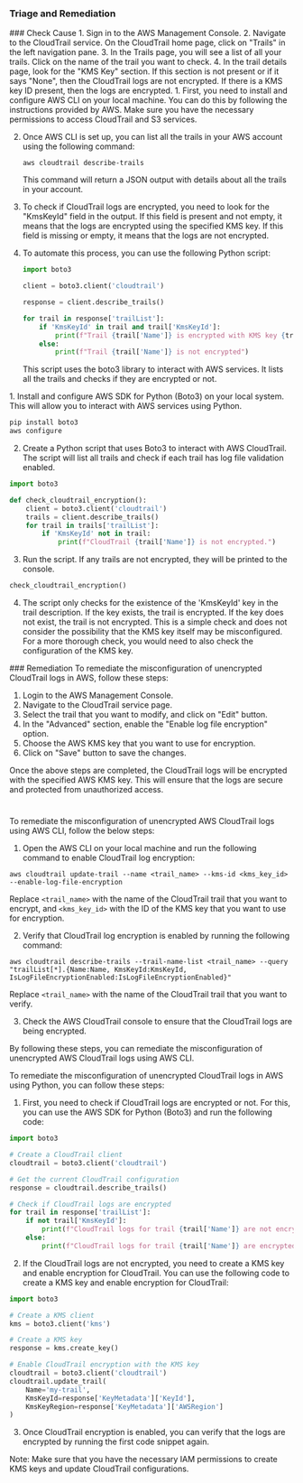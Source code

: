 
### Triage and Remediation
<Tabs>

<Tab title='Cause'>
### Check Cause
<AccordionGroup>
<Accordion title='Using Console' defaultOpen='true'>
1. Sign in to the AWS Management Console.
2. Navigate to the CloudTrail service. On the CloudTrail home page, click on "Trails" in the left navigation pane.
3. In the Trails page, you will see a list of all your trails. Click on the name of the trail you want to check.
4. In the trail details page, look for the "KMS Key" section. If this section is not present or if it says "None", then the CloudTrail logs are not encrypted. If there is a KMS key ID present, then the logs are encrypted.
</Accordion>

<Accordion title='Using CLI'>
1. First, you need to install and configure AWS CLI on your local machine. You can do this by following the instructions provided by AWS. Make sure you have the necessary permissions to access CloudTrail and S3 services.

2. Once AWS CLI is set up, you can list all the trails in your AWS account using the following command:
   ```
   aws cloudtrail describe-trails
   ```
   This command will return a JSON output with details about all the trails in your account.

3. To check if CloudTrail logs are encrypted, you need to look for the "KmsKeyId" field in the output. If this field is present and not empty, it means that the logs are encrypted using the specified KMS key. If this field is missing or empty, it means that the logs are not encrypted.

4. To automate this process, you can use the following Python script:
   ```python
   import boto3

   client = boto3.client('cloudtrail')

   response = client.describe_trails()

   for trail in response['trailList']:
       if 'KmsKeyId' in trail and trail['KmsKeyId']:
           print(f"Trail {trail['Name']} is encrypted with KMS key {trail['KmsKeyId']}")
       else:
           print(f"Trail {trail['Name']} is not encrypted")
   ```
   This script uses the boto3 library to interact with AWS services. It lists all the trails and checks if they are encrypted or not.
</Accordion>

<Accordion title='Using Python'>
1. Install and configure AWS SDK for Python (Boto3) on your local system. This will allow you to interact with AWS services using Python.

```python
pip install boto3
aws configure
```

2. Create a Python script that uses Boto3 to interact with AWS CloudTrail. The script will list all trails and check if each trail has log file validation enabled.

```python
import boto3

def check_cloudtrail_encryption():
    client = boto3.client('cloudtrail')
    trails = client.describe_trails()
    for trail in trails['trailList']:
        if 'KmsKeyId' not in trail:
            print(f"CloudTrail {trail['Name']} is not encrypted.")
```

3. Run the script. If any trails are not encrypted, they will be printed to the console.

```python
check_cloudtrail_encryption()
```

4. The script only checks for the existence of the 'KmsKeyId' key in the trail description. If the key exists, the trail is encrypted. If the key does not exist, the trail is not encrypted. This is a simple check and does not consider the possibility that the KMS key itself may be misconfigured. For a more thorough check, you would need to also check the configuration of the KMS key.
</Accordion>

</AccordionGroup>
</Tab>
<Tab title='Remediation'>
### Remediation

<AccordionGroup>
<Accordion title='Using Console' defaultOpen='true'>
To remediate the misconfiguration of unencrypted CloudTrail logs in AWS, follow these steps:

1. Login to the AWS Management Console.
2. Navigate to the CloudTrail service page.
3. Select the trail that you want to modify, and click on "Edit" button.
4. In the "Advanced" section, enable the "Enable log file encryption" option.
5. Choose the AWS KMS key that you want to use for encryption.
6. Click on "Save" button to save the changes.

Once the above steps are completed, the CloudTrail logs will be encrypted with the specified AWS KMS key. This will ensure that the logs are secure and protected from unauthorized access.

#
</Accordion>

<Accordion title='Using CLI'>
To remediate the misconfiguration of unencrypted AWS CloudTrail logs using AWS CLI, follow the below steps:

1. Open the AWS CLI on your local machine and run the following command to enable CloudTrail log encryption:

```
aws cloudtrail update-trail --name <trail_name> --kms-id <kms_key_id> --enable-log-file-encryption
```

Replace `<trail_name>` with the name of the CloudTrail trail that you want to encrypt, and `<kms_key_id>` with the ID of the KMS key that you want to use for encryption.

2. Verify that CloudTrail log encryption is enabled by running the following command:

```
aws cloudtrail describe-trails --trail-name-list <trail_name> --query "trailList[*].{Name:Name, KmsKeyId:KmsKeyId, IsLogFileEncryptionEnabled:IsLogFileEncryptionEnabled}"
```

Replace `<trail_name>` with the name of the CloudTrail trail that you want to verify.

3. Check the AWS CloudTrail console to ensure that the CloudTrail logs are being encrypted.

By following these steps, you can remediate the misconfiguration of unencrypted AWS CloudTrail logs using AWS CLI.
</Accordion>

<Accordion title='Using Python'>
To remediate the misconfiguration of unencrypted CloudTrail logs in AWS using Python, you can follow these steps:

1. First, you need to check if CloudTrail logs are encrypted or not. For this, you can use the AWS SDK for Python (Boto3) and run the following code:

```python
import boto3

# Create a CloudTrail client
cloudtrail = boto3.client('cloudtrail')

# Get the current CloudTrail configuration
response = cloudtrail.describe_trails()

# Check if CloudTrail logs are encrypted
for trail in response['trailList']:
    if not trail['KmsKeyId']:
        print(f"CloudTrail logs for trail {trail['Name']} are not encrypted.")
    else:
        print(f"CloudTrail logs for trail {trail['Name']} are encrypted with KMS key {trail['KmsKeyId']}.")
```

2. If the CloudTrail logs are not encrypted, you need to create a KMS key and enable encryption for CloudTrail. You can use the following code to create a KMS key and enable encryption for CloudTrail:

```python
import boto3

# Create a KMS client
kms = boto3.client('kms')

# Create a KMS key
response = kms.create_key()

# Enable CloudTrail encryption with the KMS key
cloudtrail = boto3.client('cloudtrail')
cloudtrail.update_trail(
    Name='my-trail',
    KmsKeyId=response['KeyMetadata']['KeyId'],
    KmsKeyRegion=response['KeyMetadata']['AWSRegion']
)
```

3. Once CloudTrail encryption is enabled, you can verify that the logs are encrypted by running the first code snippet again.

Note: Make sure that you have the necessary IAM permissions to create KMS keys and update CloudTrail configurations.
</Accordion>

</AccordionGroup>
</Tab>
</Tabs>
